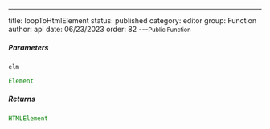 ---
title: loopToHtmlElement
status: published
category: editor
group: Function
author: api
date: 06/23/2023
order: 82
---<Small>Public Function</Small>




##### Parameters


<ParametersTable>

<ParametersTableRow>
<ParametersTableName>

`elm`

</ParametersTableName>
<ParametersTableDescription>

```ts
Element
```



</ParametersTableDescription>
</ParametersTableRow>
</ParametersTable>

##### Returns


```ts
HTMLElement
```

